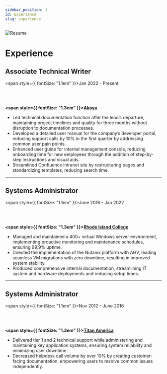```yaml
---
sidebar_position: 3
id: Experience
slug: experience
---
```


![Resume](../static/img/experience_banner.png)

# Experience

## Associate Technical Writer

<span style={{ fontSize: "1.1em"  }}>Jan 2022 - Present</span>

<br /><br />

**<span style={{ fontSize: "1.3em" }}><a href="https://www.akoya.com" target="_blank">Akoya</a></span>**

- Led technical documentation function after the lead’s departure, maintaining project timelines and quality for three months without disruption to documentation processes.
- Developed a detailed user manual for the company’s developer portal, reducing support calls by 10% in the first quarter by addressing common user pain points.
- Enhanced user guide for internal management console, reducing onboarding time for new employees through the addition of step-by-step instructions and visual aids.
- Streamlined Confluence intranet site by restructuring pages and standardizing templates, reducing search time.

---

## Systems Administrator

<span style={{ fontSize: "1.1em"  }}>June 2016 - Jan 2022</span>

<br /><br />

**<span style={{ fontSize: "1.3em" }}><a href="https://www.ric.edu" target="_blank">Rhode Island College</a></span>**


- Managed and maintained a 400+ virtual Windows server environment, implementing proactive monitoring and maintenance schedules, ensuring 99.9% uptime.
- Directed the implementation of the Nutanix platform with AHV, leading seamless VM migrations with zero downtime, resulting in improved system stability.
- Produced comprehensive internal documentation, streamlining IT system and hardware deployments and reducing setup times.

---

## Systems Administrator

<span style={{ fontSize: "1.1em"  }}>Nov 2012 - June 2016</span>

<br /><br />

**<span style={{ fontSize: "1.3em" }}><a href="https://www.titanamerica.com" target="_blank">Titan America</a></span>**

- Delivered tier 1 and 2 technical support while administering and maintaining key application systems, ensuring system reliability and minimizing user downtime.
- Decreased helpdesk call volume by over 10% by creating customer-facing documentation, empowering users to resolve common issues independently.